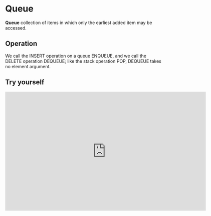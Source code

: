 # Queue

**Queue** collection of items in which only the earliest added item may be accessed.

## Operation

We call the INSERT operation on a queue ENQUEUE, and we call the DELETE
operation DEQUEUE; like the stack operation POP, DEQUEUE takes no element argument.

## Try yourself

<Bleed>
  <iframe
    frameborder="0"
    src="https://itch.io/embed-upload/6923586?color=333333"
    allowfullscreen=""
    width="640"
    height="380"
  >
    <a href="https://chandra-mauli-sharma.itch.io/queue">
      Play Queue on itch.io
    </a>
  </iframe>
</Bleed>

